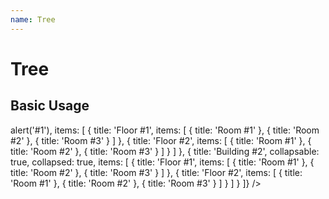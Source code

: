 ```yaml
---
name: Tree
---
```



# Tree

## Basic Usage

<Playground>
  <Tree items={[
    { title: 'Building #1', collapsed: false, onClick: () => alert('#1'), items: [
      { title: 'Floor #1', items: [
        { title: 'Room #1' },
        { title: 'Room #2' },
        { title: 'Room #3' }
      ] },
      { title: 'Floor #2', items: [
        { title: 'Room #1' },
        { title: 'Room #2' },
        { title: 'Room #3' }
      ] }
    ] },
    { title: 'Building #2', collapsable: true, collapsed: true, items: [
      { title: 'Floor #1', items: [
        { title: 'Room #1' },
        { title: 'Room #2' },
        { title: 'Room #3' }
      ] },
      { title: 'Floor #2', items: [
        { title: 'Room #1' },
        { title: 'Room #2' },
        { title: 'Room #3' }
      ] }
    ] }
  ]} />
</Playground>
